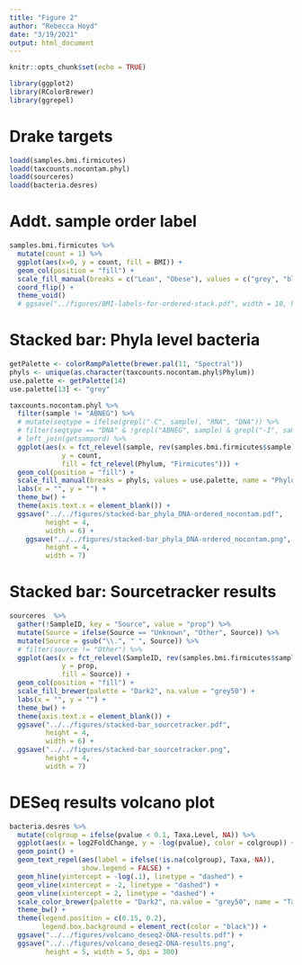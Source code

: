 ```yaml
---
title: "Figure 2"
author: "Rebecca Hoyd"
date: "3/19/2021"
output: html_document
---
```


```r
knitr::opts_chunk$set(echo = TRUE)

library(ggplot2)
library(RColorBrewer)
library(ggrepel)
```


# Drake targets

```r
loadd(samples.bmi.firmicutes)
loadd(taxcounts.nocontam.phyl)
loadd(sourceres)
loadd(bacteria.desres)
```

# Addt. sample order label

```r
samples.bmi.firmicutes %>%
  mutate(count = 1) %>%
  ggplot(aes(x=0, y = count, fill = BMI)) +
  geom_col(position = "fill") +
  scale_fill_manual(breaks = c("Lean", "Obese"), values = c("grey", "black")) +
  coord_flip() +
  theme_void() 
  # ggsave("../figures/BMI-labels-for-ordered-stack.pdf", width = 10, height = 1)
```

# Stacked bar: Phyla level bacteria

```r
getPalette <- colorRampPalette(brewer.pal(11, "Spectral"))
phyls <- unique(as.character(taxcounts.nocontam.phyl$Phylum))
use.palette <- getPalette(14)
use.palette[13] <- "grey"

taxcounts.nocontam.phyl %>%
  filter(sample != "ABNEG") %>%
  # mutate(seqtype = ifelse(grepl("-C", sample), "RNA", "DNA")) %>%
  # filter(seqtype == "DNA" & !grepl("ABNEG", sample) & grepl("-I", sample)) %>%
  # left_join(getsampord) %>%
  ggplot(aes(x = fct_relevel(sample, rev(samples.bmi.firmicutes$sample)), 
             y = count, 
             fill = fct_relevel(Phylum, "Firmicutes"))) +
  geom_col(position = "fill") +
  scale_fill_manual(breaks = phyls, values = use.palette, name = "Phylum") + 
  labs(x = "", y = "") +
  theme_bw() +
  theme(axis.text.x = element_blank()) +
  ggsave("../../figures/stacked-bar_phyla_DNA-ordered_nocontam.pdf",
         height = 4,
         width = 6) +
    ggsave("../../figures/stacked-bar_phyla_DNA-ordered_nocontam.png",
         height = 4,
         width = 7)
```

# Stacked bar: Sourcetracker results

```r
sourceres  %>%
  gather(!SampleID, key = "Source", value = "prop") %>%
  mutate(Source = ifelse(Source == "Unknown", "Other", Source)) %>%
  mutate(Source = gsub("\\.", " ", Source)) %>%
  # filter(source != "Other") %>%
  ggplot(aes(x = fct_relevel(SampleID, rev(samples.bmi.firmicutes$sample)), 
             y = prop, 
             fill = Source)) +
  geom_col(position = "fill") +
  scale_fill_brewer(palette = "Dark2", na.value = "grey50") +
  labs(x = "", y = "") +
  theme_bw() +
  theme(axis.text.x = element_blank()) +
  ggsave("../../figures/stacked-bar_sourcetracker.pdf",
         height = 4,
         width = 6) +
  ggsave("../../figures/stacked-bar_sourcetracker.png",
         height = 4,
         width = 7)
```

# DESeq results volcano plot

```r
bacteria.desres %>%
  mutate(colgroup = ifelse(pvalue < 0.1, Taxa.Level, NA)) %>%
  ggplot(aes(x = log2FoldChange, y = -log(pvalue), color = colgroup)) +
  geom_point() +
  geom_text_repel(aes(label = ifelse(!is.na(colgroup), Taxa, NA)), 
                  show.legend = FALSE) +
  geom_hline(yintercept = -log(.1), linetype = "dashed") +
  geom_vline(xintercept = -2, linetype = "dashed") +
  geom_vline(xintercept = 2, linetype = "dashed") +
  scale_color_brewer(palette = "Dark2", na.value = "grey50", name = "Taxonomy Level") +
  theme_bw() +
  theme(legend.position = c(0.15, 0.2),
        legend.box.background = element_rect(color = "black")) +
  ggsave("../../figures/volcano_deseq2-DNA-results.pdf") +
  ggsave("../../figures/volcano_deseq2-DNA-results.png",
         height = 5, width = 5, dpi = 300)
```
